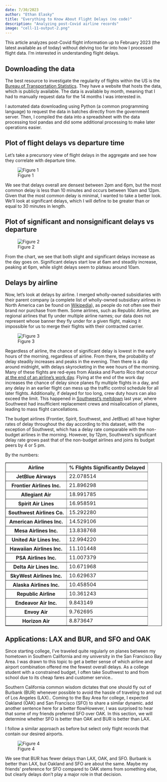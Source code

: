 ```yaml
---
date: 7/30/2023
author: "Ethan Elasky"
title: "Everything to Know About Flight Delays (no code)"
description: "Analyzing post-Covid airline records"
image: "cell-11-output-2.png"
---
```


This article analyzes post-Covid flight information up to February 2023 (the latest available as of today) without delving too far into how I processed flight data. I'm interested in understanding flight delays.

## Downloading the data

The best resource to investigate the regularity of flights within the US is the [Bureau of Transportation Statistics](https://www.transtats.bts.gov/DL_SelectFields.aspx?gnoyr_VQ=FGJ&QO_fu146_anzr=b0-gvzr). They have a website that hosts the data, which is publicly available. The data is available by month, meaning that I had to manually request data for the 14 months I was interested in.

I automated data downloading using Python (a common programming language) to request the data in batches directly from the government server. Then, I compiled the data into a spreadsheet with the data processing tool pandas and did some additional processing to make later operations easier.

## Plot of flight delays vs departure time

Let's take a precursory view of flight delays in the aggregate and see how they correlate with departure time.

![Figure 1](cell-9-output-2.png "Figure 1")

We see that delays overall are densest between 2pm and 6pm, but the most common delay is less than 10 minutes and occurs between 10am and 12pm. Given that the most common delay is minimal, I wanted to take a better look. We'll look at significant delays, which I will define to be greater than or equal to 30 minutes in length.

## Plot of  significant and nonsignificant delays vs departure

![Figure 2](cell-11-output-2.png "Figure 2")

From the chart, we see that both slight and significant delays increase as the day goes on. Significant delays start low at 6am and steadily increase, peaking at 6pm, while slight delays seem to plateau around 10am.

## Delays by airline

Now, let's look at delays by airline. I merged wholly-owned subsidiaries with their parent company (a complete list of wholly-owned subsidiary airlines in North America can be found on [Wikipedia](https://en.wikipedia.org/wiki/Regional_airline)), as people do not often see their brand nor purchase from them. Some airlines, such as Republic Airline, are regional airlines that fly under multiple airline names; our data does not represent whose banner they fly under for a given flight, making it impossible for us to merge their flights with their contracted carrier.

![Figure 3](cell-13-output-1.png "Figure 3")

Regardless of airline, the chance of significant delay is lowest in the early hours of the morning, regardless of airline. From there, the probability of delay steadily increases and peaks in the evening. Then there is a dip around midnight, with delays skyrocketing in the wee hours of the morning. Many of these flights are red-eyes from Alaska and Puerto Rico that occur [at the end of an airline’s work day](https://www.adn.com/alaska-life/travel/2018/04/14/got-a-red-eye-flight-coming-up-heres-how-to-make-it-a-little-more-bearable/). Flying at the end of the work day increases the chance of delay since planes fly multiple flights in a day, and any delay in an earlier flight can mess up the traffic control schedule for all later flights. Additionally, if delayed for too long, crew duty hours can also exceed the limit. This happened in [Southwest’s meltdown](https://en.wikipedia.org/wiki/2022_Southwest_Airlines_scheduling_crisis) last year, where Southwest had insufficient replacement crews and misallocation of planes, leading to mass flight cancellations.

The budget airlines (Frontier, Spirit, Southwest, and JetBlue) all have higher rates of delay throughout the day according to this dataset, with the exception of Southwest, which has a delay rate comparable with the non-budget airlines in the morning. However, by 12pm, Southwest's significant delay rate grows past that of the non-budget airlines and joins its budget peers by 4 or 5 pm.

By the numbers:

<table border="1" class="dataframe">
  <thead>
    <tr>
      <th>Airline</th>
      <th>% Flights Significantly Delayed</th>
    </tr>
  </thead>
  <tbody>
    <tr>
      <th>JetBlue Airways</th>
      <td>22.078514</td>
    </tr>
    <tr>
      <th>Frontier Airlines Inc.</th>
      <td>21.896298</td>
    </tr>
    <tr>
      <th>Allegiant Air</th>
      <td>18.991785</td>
    </tr>
    <tr>
      <th>Spirit Air Lines</th>
      <td>16.958591</td>
    </tr>
    <tr>
      <th>Southwest Airlines Co.</th>
      <td>15.292280</td>
    </tr>
    <tr>
      <th>American Airlines Inc.</th>
      <td>14.529106</td>
    </tr>
    <tr>
      <th>Mesa Airlines Inc.</th>
      <td>13.838768</td>
    </tr>
    <tr>
      <th>United Air Lines Inc.</th>
      <td>12.994220</td>
    </tr>
    <tr>
      <th>Hawaiian Airlines Inc.</th>
      <td>11.101448</td>
    </tr>
    <tr>
      <th>PSA Airlines Inc.</th>
      <td>11.007379</td>
    </tr>
    <tr>
      <th>Delta Air Lines Inc.</th>
      <td>10.671968</td>
    </tr>
    <tr>
      <th>SkyWest Airlines Inc.</th>
      <td>10.629637</td>
    </tr>
    <tr>
      <th>Alaska Airlines Inc.</th>
      <td>10.458504</td>
    </tr>
    <tr>
      <th>Republic Airline</th>
      <td>10.361243</td>
    </tr>
    <tr>
      <th>Endeavor Air Inc.</th>
      <td>9.843149</td>
    </tr>
    <tr>
      <th>Envoy Air</th>
      <td>9.762695</td>
    </tr>
    <tr>
      <th>Horizon Air</th>
      <td>8.873647</td>
    </tr>
  </tbody>
</table>


## Applications: LAX and BUR, and SFO and OAK

Since starting college, I’ve traveled quite regularly on planes between my hometown in Southern California and my university in the San Francisco Bay Area. I was drawn to this topic to get a better sense of which airline and airport combination offered me the fewest overall delays. As a college student with a constrained budget, I often take Southwest to and from school due to its cheap fares and customer service..

Southern California common wisdom dictates that one should fly out of Burbank (BUR) whenever possible to avoid the hassle of traveling to and out of Los Angeles (LAX).. Coming to the Bay Area for college, I expected Oakland (OAK) and San Francisco (SFO) to share a similar dynamic. add another sentence here for a better flowHowever, I was surprised to hear that some of my friends preferred SFO over OAK. In this section, we will determine whether SFO is better than OAK and BUR is better than LAX.

I follow a similar approach as before but select only flight records that contain our desired airports.

![Figure 4](cell-15-output-1.png "Figure 4")

We see that BUR has fewer delays than LAX, OAK, and SFO. Burbank is better than LAX, but Oakland and SFO are about the same. Maybe my friends’ preference for SFO compared to OAK stems from something else, but clearly delays don’t play a major role in that decision.  
